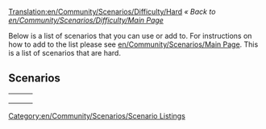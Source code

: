 [[Translation:en/Community/Scenarios/Difficulty/Hard]]
''« Back to [[en/Community/Scenarios/Difficulty/Main Page]]''

Below is a list of scenarios that you can use or add to. For instructions on how to add to the list please see [[en/Community/Scenarios/Main Page]]. This is a list of scenarios that are hard.

==Scenarios==

{|
|-
|style="border:none;background:white"|
{{Page:en/Community/Scenarios/Get Your Ships}}

|style="border:none;background:white"|
{{Page:en/Community/Scenarios/Jamaica}}

|style="border:none;background:white"|
{{Page:en/Community/Scenarios/Toy Train}}

|-
|style="border:none;background:white"|
{{Page:en/Community/Scenarios/North England}} 

|style="border:none;background:white"|
<!-- {{ ... }} -->

|style="border:none;background:white"|
<!-- {{ ... }} -->

|-
|style="border:none;background:white"|
<!-- {{ ... }} -->

|style="border:none;background:white"|
<!-- {{ ... }} -->

|style="border:none;background:white"|
<!-- {{ ... }} -->

|}

[[Category:en/Community/Scenarios/Scenario Listings]]